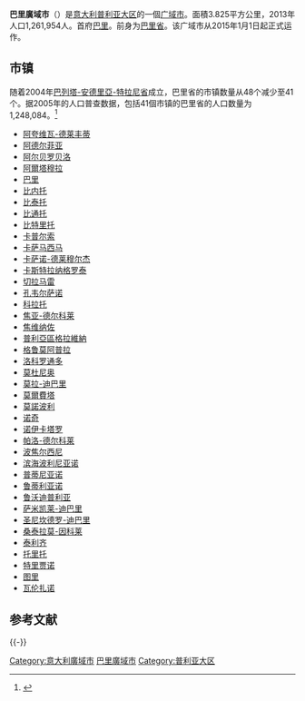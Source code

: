 {{Infobox_ProvinceIT |
  fullname              = Città Metropolitana di Bari|
  name                  = |
  coatofarms            = [[File:Provincia_di_Bari-Stemma.png|120px]]|
  image_map             = Bari in Italy.svg|
  region                = [[普利亚大区|普利亚大区]] |
  capital               = [[巴里|巴里]] |
  commune               = 41 |
  area                  = 3.825 |
  population_as_of      = 2013年 |
  population            = 1,261,954 |
  populationdensity     = 310 |
  vehicle               = BA |
  postal_code           = 70001-70100 |
  telephone_prefix      = 080, 0883|
  ISTAT                 = 072 |
  president             = Antonio Decaro |
}}
'''巴里廣域市'''（{{lang-it|Città Metropolitana di Bari}}）是[[意大利|意大利]][[普利亚大区|普利亚大区]]的一個[[广域市_(意大利)|广域市]]。面積3.825平方公里，2013年人口1,261,954人。首府[[巴里|巴里]]。前身为[[巴里省|巴里省]]。该广域市从2015年1月1日起正式运作。

== 市镇 ==
随着2004年[[巴列塔-安德里亞-特拉尼省|巴列塔-安德里亞-特拉尼省]]成立，巴里省的市镇数量从48个减少至41个。据2005年的人口普查数据，包括41個市镇的巴里省的人口数量为1,248,084。<ref name="Pop">{{cite web|url=http://www.upinet.it/indicatore.asp?id_statistiche=6|title=Statistiche|publisher=Upinet.it|accessdate=2014-09-28|deadurl=yes|archiveurl=https://web.archive.org/web/20070807094512/http://www.upinet.it/indicatore.asp?id_statistiche=6|archivedate=2007-08-07}}</ref>

{{div col|colwidth=10em}}
* [[阿夸维瓦-德莱丰蒂|阿夸维瓦-德莱丰蒂]]
* [[阿德尔菲亚|阿德尔菲亚]]
* [[阿尔贝罗贝洛|阿尔贝罗贝洛]]
* [[阿爾塔穆拉|阿爾塔穆拉]]
* [[巴里|巴里]]
* [[比内托|比内托]]
* [[比泰托|比泰托]]
* [[比通托|比通托]]
* [[比特里托|比特里托]]
* [[卡普尔索|卡普尔索]]
* [[卡萨马西马|卡萨马西马]]
* [[卡萨诺-德莱穆尔杰|卡萨诺-德莱穆尔杰]]
* [[卡斯特拉纳格罗泰|卡斯特拉纳格罗泰]]
* [[切拉马雷|切拉马雷]]
* [[孔韦尔萨诺|孔韦尔萨诺]]
* [[科拉托|科拉托]]
* [[焦亚-德尔科莱|焦亚-德尔科莱]]
* [[焦维纳佐|焦维纳佐]]
* [[普利亞區格拉維納|普利亞區格拉維納]]
* [[格鲁莫阿普拉|格鲁莫阿普拉]]
* [[洛科罗通多|洛科罗通多]]
* [[莫杜尼奥|莫杜尼奥]]
* [[莫拉-迪巴里|莫拉-迪巴里]]
* [[莫爾費塔|莫爾費塔]]
* [[莫諾波利|莫諾波利]]
* [[诺奇|诺奇]]
* [[诺伊卡塔罗|诺伊卡塔罗]]
* [[帕洛-德尔科莱|帕洛-德尔科莱]]
* [[波焦尔西尼|波焦尔西尼]]
* [[滨海波利尼亚诺|滨海波利尼亚诺]]
* [[普蒂尼亚诺|普蒂尼亚诺]]
* [[鲁蒂利亚诺|鲁蒂利亚诺]]
* [[鲁沃迪普利亚|鲁沃迪普利亚]]
* [[萨米凯莱-迪巴里|萨米凯莱-迪巴里]]
* [[圣尼坎德罗-迪巴里|圣尼坎德罗-迪巴里]]
* [[桑泰拉莫-因科莱|桑泰拉莫-因科莱]]
* [[泰利齐|泰利齐]]
* [[托里托|托里托]]
* [[特里贾诺|特里贾诺]]
* [[图里_(巴里省)|图里]]
* [[瓦伦扎诺|瓦伦扎诺]] 
{{div col end}}

== 参考文献 ==
{{Reflist}}

{{-}}
{{Apulia}}
{{巴里廣域市市鎮 |nocat = yes }}
{{Authority control}}

[[Category:意大利廣域市|Category:意大利廣域市]]
[[Category:巴里廣域市|]]
[[Category:普利亚大区|Category:普利亚大区]]